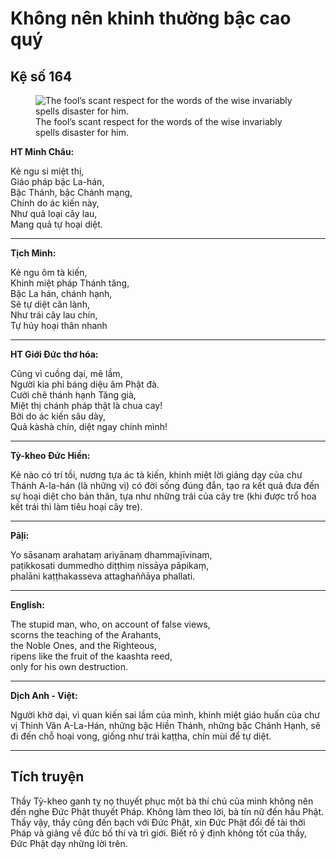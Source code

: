 # Không nên khinh thường bậc cao quý {- #khong-nen-khinh-nhuong-bac-cao-quy}

## Kệ số 164 {- #ke-so-164}

![The fool’s scant respect for the words of the wise invariably spells disaster for him.](images/kinh-phap-cu-ke-so-164-dhammapada-verse-164.jpg){fig-align="center" .lightbox}

**HT Minh Châu:**

Kẻ ngu si miệt thị,  
Giáo pháp bậc La-hán,  
Bậc Thánh, bậc Chánh mạng,  
Chính do ác kiến này,  
Như quả loại cây lau,  
Mang quả tự hoại diệt.  

<hr class="divider">

**Tịch Minh:**

Kẻ ngu ôm tà kiến,  
Khinh miệt pháp Thánh tăng,  
Bậc La hán, chánh hạnh,  
Sẽ tự diệt căn lành,  
Như trái cây lau chín,  
Tự hủy hoại thân nhanh  

<hr class="divider">

**HT Giới Đức thơ hóa:**

Cũng vì cuồng dại, mê lầm,  
Người kia phỉ báng diệu âm Phật đà.  
Cười chê thánh hạnh Tăng già,  
Miệt thị chánh pháp thật là chua cay!  
Bởi do ác kiến sâu dày,  
Quả kàshà chín, diệt ngay chính mình!  

<hr class="divider">

**Tỳ-kheo Đức Hiền:**

Kẻ nào có trí tồi, nương tựa ác tà kiến, khinh miệt lời giảng dạy của chư Thánh A-la-hán (là những vị) có đời sống đúng đắn, tạo ra kết quả đưa đến sự hoại diệt cho bản thân, tựa như những trái của cây tre (khi được trổ hoa kết trái thì làm tiêu hoại cây tre).  

<hr class="divider">

**Pāḷi:**

Yo sāsanaṃ arahataṃ ariyānaṃ dhammajīvinaṃ,  
paṭikkosati dummedho diṭṭhiṃ nissāya pāpikaṃ,  
phalāni kaṭṭhakasseva attaghaññāya phallati.  

<hr class="divider">

**English:**

The stupid man, who, on account of false views,  
scorns the teaching of the Arahants,  
the Noble Ones, and the Righteous,  
ripens like the fruit of the kaashta reed,  
only for his own destruction.  

<hr class="divider">

**Dịch Anh - Việt:**

Người khờ dại, vì quan kiến sai lầm của mình, khinh miệt giáo huấn của chư vị Thinh Văn A-La-Hán, những bậc Hiền Thánh, những bậc Chánh Hạnh, sẽ đi đến chỗ hoại vong, giống như trái kaṭṭha, chín mùi để tự diệt.  

<hr class="divider">

## Tích truyện {- #tich-truyen}

Thầy Tỳ-kheo ganh tỵ nọ thuyết phục một bà thí chủ của mình không nên đến nghe Ðức Phật thuyết Pháp. Không làm theo lời, bà tín nữ đến hầu Phật. Thấy vậy, thầy cũng đến bạch với Ðức Phật, xin Ðức Phật đổi đề tài thời Pháp và giảng về đức bố thí và trì giới. Biết rõ ý định không tốt của thầy, Ðức Phật dạy những lời trên.